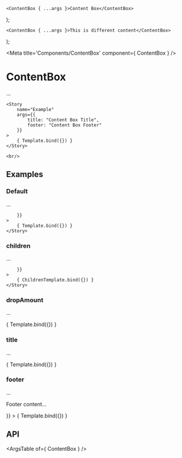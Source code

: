 
	<ContentBox { ...args }>Content Box</ContentBox>
);

	<ContentBox { ...args }>This is different content</ContentBox>
);

<Meta title='Components/ContentBox' component={ ContentBox } />

# ContentBox

...

	<Story
		name="Example"
		args={{
			title: "Content Box Title",
			footer: "Content Box Footer"
		}}
	>
		{ Template.bind({}) }
	</Story>

	<br/>

## Examples

### Default

...

<Canvas>
	<Story
		name="Default"
		args={{
			
		}}
	>
		{ Template.bind({}) }
	</Story>
</Canvas>

### children

...

<Canvas>
	<Story
		name="children"
		args={{
			
		}}
	>
		{ ChildrenTemplate.bind({}) }
	</Story>
</Canvas>

### dropAmount

...

<Canvas>
	<Story
		name="drop amount"
		args={{
			dropAmount: -1
		}}
	>
		{ Template.bind({}) }
	</Story>
</Canvas>

### title

...

<Canvas>
	<Story
		name="title"
		args={{
			title: "Custom Title"
		}}
	>
		{ Template.bind({}) }
	</Story>
</Canvas>

### footer

...

<Canvas>
	<Story
		name="footer"
		args={{
			footer: <p>Footer content...</p>
		}}
	>
		{ Template.bind({}) }
	</Story>
</Canvas>


## API

<ArgsTable of={ ContentBox } />
